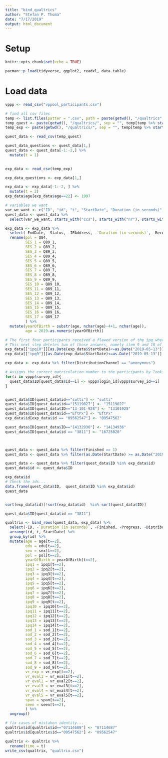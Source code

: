 ```yaml
---
title: "bind_qualtrics"
author: "Stefan P. Thoma"
date: "7/17/2019"
output: html_document
---
```


# Setup
```r
knitr::opts_chunk$set(echo = TRUE)

pacman::p_load(tidyverse, ggplot2, readxl, data.table)

```

# Load data
```r
vppp <- read_csv("vppool_participants.csv")
```

```r
# find all csv files
temp <- list.files(patter = ".csv", path = paste(getwd(), "/qualtrics", sep = ""))
temp_quest <- paste(getwd(), "/qualtrics/", sep = "", temp[temp %>% startsWith("Umfrage")])
temp_exp <- paste(getwd(), "/qualtrics/", sep = "", temp[temp %>% startsWith("Experiment")])

quest_data <- read_csv(temp_quest) 

quest_data_questions <- quest_data[1,]
quest_data <- quest_data[-1:-2,] %>%
  mutate(t = 1)
  

exp_data <- read_csv(temp_exp)

exp_data_questions <- exp_data[1,]

exp_data <- exp_data[-1:-2, ] %>%
  mutate(t = 2)
exp_data$age[exp_data$age==22] <- 1997

```

```r
# variables we want
var_we_want <- c("ID", "id", "t", "StartDate", "Duration (in seconds)", "Finished", "Progress") 
quest_data <- quest_data %>%
  select(var_we_want, starts_with("ccs"), starts_with("nr"), starts_with("nep"), starts_with("SES"))

exp_data <- exp_data %>% 
  select(-EndDate, -Status, -IPAddress, -`Duration (in seconds)`, -RecordedDate, -ResponseId, -starts_with("Recipient"), -starts_with("Location"), -UserLanguage, -sex_2_TEXT, -rem_ipq) %>%
  rename(pol = Q84,
         SES_1 = Q89_1,
         SES_2 = Q89_2,
         SES_3 = Q89_3,
         SES_4 = Q89_4,
         SES_5 = Q89_5,
         SES_6 = Q89_6,
         SES_7 = Q89_7,
         SES_8 = Q89_8,
         SES_9 = Q89_9,
         SES_10 = Q89_10,
         SES_11 = Q89_11,
         SES_12 = Q89_12,
         SES_13 = Q89_13,
         SES_14 = Q89_14,
         SES_15 = Q89_15,
         SES_16 = Q89_16,
         SES_17 = Q89_17
         ) %>% 
  mutate(yearOfBirth = substr(age, nchar(age)-4+1, nchar(age)),
         age = 2019-as.numeric(yearOfBirth))


```

```r
# The first four participants received a flawed version of the ipq where one question was repeated three times. 
# This next step deletes two of those answers, namely item 9 and 10 of the ipq
exp_data[["ipq10"]][as.Date(exp_data$StartDate)<=as.Date("2019-05-13")] <- NA
exp_data[["ipq9"]][as.Date(exp_data$StartDate)<=as.Date("2019-05-13")] <- NA
```

```r

exp_data <- exp_data %>% filter(DistributionChannel == "anonymous")

# Assigns the correct matriculation number to the participants by looking at the vp-pool-participants-sheet
for(i in vppp$survey_id){
  quest_data$ID[quest_data$id==i] <- vppp$login_id[vppp$survey_id==i]
}


quest_data$ID[quest_data$id=="sutti"] <- "sutti"
quest_data$ID[quest_data$id=="15119027"] <- "15119027"
quest_data$ID[quest_data$ID=="13-101-928"] <- "13101928"
quest_data$ID[quest_data$id=="EftPx"] <- "EftPx"
exp_data$id[exp_data$id == "09562547"] <- "09547562"

quest_data$ID[quest_data$ID=="14132936"] <- "14134936"
quest_data$ID[quest_data$id == "3811"] <- "16725020"



quest_data <- quest_data %>% filter(Finished == 1)
quest_data <- quest_data %>% filter(as.Date(StartDate) >= as.Date("2019-04-26"))

quest_data <- quest_data %>% filter(quest_data$ID %in% exp_data$id)
quest_data$id <- quest_data$ID
```

```r
exp_data$id
# Check the ids... 
data.frame(quest_data$ID,  quest_data$ID %in% exp_data$id)
quest_data


sort(exp_data$id)[!sort(exp_data$id)  %in% sort(quest_data$ID)]

quest_data$ID[quest_data$id == "3811"]
```

```r
qualtrix <- bind_rows(quest_data, exp_data) %>% 
  select(-ID, -`Duration (in seconds)`, -Finished, -Progress, -DistributionChannel, -ExternalReference) %>%
  arrange(id, t, StartDate) %>%
  group_by(id) %>%
  mutate(age = age[t==2], 
         edu = edu[t==2],
         sex = sex[t==2],
         pol = pol[t==2],
         yearOfBirth = yearOfBirth[t==2],
         ipq1 = ipq1[t==2], 
         ipq2 = ipq2[t==2], 
         ipq3 = ipq3[t==2], 
         ipq4 = ipq4[t==2], 
         ipq5 = ipq5[t==2], 
         ipq6 = ipq6[t==2], 
         ipq7 = ipq7[t==2],
         ipq8 = ipq8[t==2], 
         ipq9 = ipq9[t==2], 
         ipq10 = ipq10[t==2], 
         ipq11 = ipq11[t==2], 
         ipq12 = ipq12[t==2], 
         ipq13 = ipq13[t==2], 
         ipq14 = ipq14[t==2], 
         sod_1 = sod_1[t==2], 
         sod_2 = sod_2[t==2], 
         sod_3 = sod_3[t==2], 
         sod_4 = sod_4[t==2], 
         sod_5 = sod_5[t==2], 
         sod_6 = sod_6[t==2], 
         sod_7 = sod_7[t==2], 
         sod_8 = sod_8[t==2], 
         sod_9 = sod_9[t==2], 
         vr_exp = vr_exp[t==2], 
         vr_eval1 = vr_eval1[t==2], 
         vr_eval2 = vr_eval2[t==2], 
         vr_eval3 = vr_eval3[t==2], 
         vr_eval4 = vr_eval4[t==2], 
         vr_eval5 = vr_eval5[t==2], 
         span = span[t==2], 
         seen = seen[t==2],
         ) %>%
  ungroup()

# fix cases of mistaken identity...
qualtrix$id[qualtrix$id=="07114689"] <- "07114687"
qualtrix$id[qualtrix$id=="09547562"] <- "09562547"

```

```r
qualtrix <- qualtrix %>%
  rename(time = t)
write_csv(qualtrix, "qualtrix.csv")
```

